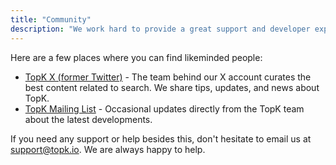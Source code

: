 ```yaml
---
title: "Community"
description: "We work hard to provide a great support and developer experience. With that it is our aim to build a community that is a friendly place where people can hang out, help, and be helped. We are all here trying to build great experiences."
---
```


Here are a few places where you can find likeminded people:

- [TopK X (former Twitter)](https://x.com/topk_io) - The team behind our X account curates the best content related to search. We share tips, updates, and news about TopK.
- [TopK Mailing List](https://topk.io) - Occasional updates directly from the TopK team about the latest developments.

If you need any support or help besides this, don't hesitate to email us at [support@topk.io](mailto:support@topk.io). We are always happy to help.
